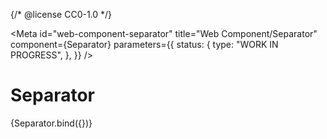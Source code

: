 {/* @license CC0-1.0 */}


<Meta
  id="web-component-separator"
  title="Web Component/Separator"
  component={Separator}
  parameters={{
    status: {
      type: "WORK IN PROGRESS",
    },
  }}
/>

# Separator

<Canvas>
  <Story name="Default">{Separator.bind({})}</Story>
</Canvas>
